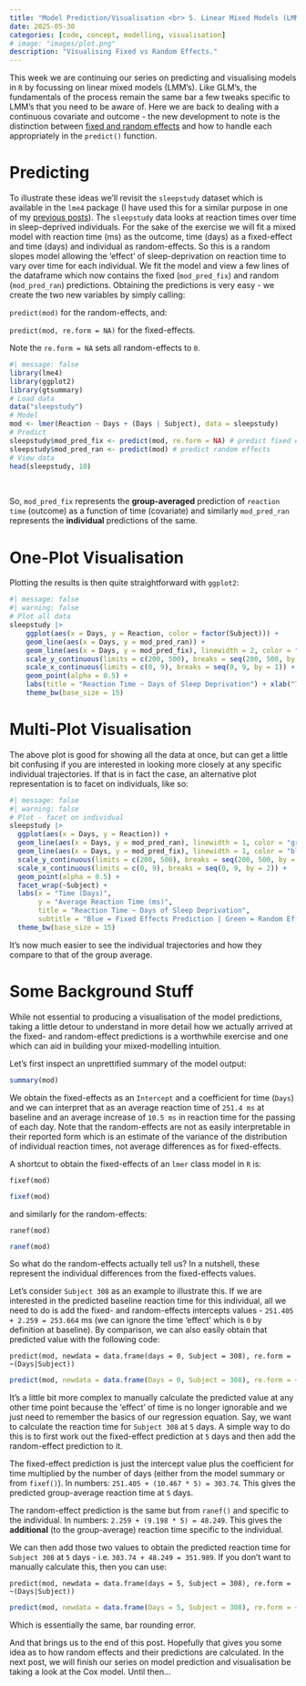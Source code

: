 ```yaml
---
title: "Model Prediction/Visualisation <br> 5. Linear Mixed Models (LMMs)"
date: 2025-05-30
categories: [code, concept, modelling, visualisation]
# image: "images/plot.png"
description: "Visualising Fixed vs Random Effects."
---
```


This week we are continuing our series on predicting and visualising models in `R` by focussing on linear mixed models (LMM's). Like GLM's, the fundamentals of the process remain the same bar a few tweaks specific to LMM's that you need to be aware of. Here we are back to dealing with a continuous covariate and outcome - the new development to note is the distinction between [fixed and random effects](https://www.theanalysisfactor.com/specifying-fixed-and-random-factors-in-mixed-models/) and how to handle each appropriately in the `predict()` function.

# Predicting

To illustrate these ideas we'll revisit the `sleepstudy` dataset which is available in the `lme4` package (I have used this for a similar purpose in one of my [previous posts](https://msni-stats-tips.netlify.app/posts/004_02feb_2024/)). The `sleepstudy` data looks at reaction times over time in sleep-deprived individuals. For the sake of the exercise we will fit a mixed model with reaction time (ms) as the outcome, time (days) as a fixed-effect and time (days) and individual as random-effects. So this is a random slopes model allowing the 'effect' of sleep-deprivation on reaction time to vary over time for each individual. We fit the model and view a few lines of the dataframe which now contains the fixed (`mod_pred_fix`) and random (`mod_pred_ran`) predictions. Obtaining the predictions is very easy - we create the two new variables by simply calling:

`predict(mod)` for the random-effects, and:

`predict(mod, re.form = NA)` for the fixed-effects.

Note the `re.form = NA` sets all random-effects to `0`.

```r
#| message: false
library(lme4)
library(ggplot2)
library(gtsummary)
# Load data
data("sleepstudy")
# Model
mod <- lmer(Reaction ~ Days + (Days | Subject), data = sleepstudy)
# Predict
sleepstudy$mod_pred_fix <- predict(mod, re.form = NA) # predict fixed effects
sleepstudy$mod_pred_ran <- predict(mod) # predict random effects
# View data
head(sleepstudy, 10)
```
<br>

So, `mod_pred_fix` represents the **group-averaged** prediction of `reaction time` (outcome) as a function of time (covariate) and similarly `mod_pred_ran` represents the **individual** predictions of the same. 

# One-Plot Visualisation

Plotting the results is then quite straightforward with `ggplot2`:

```r
#| message: false
#| warning: false
# Plot all data
sleepstudy |>
    ggplot(aes(x = Days, y = Reaction, color = factor(Subject))) +
    geom_line(aes(x = Days, y = mod_pred_ran)) +
    geom_line(aes(x = Days, y = mod_pred_fix), linewidth = 2, color = "blue") +
    scale_y_continuous(limits = c(200, 500), breaks = seq(200, 500, by = 50)) +
    scale_x_continuous(limits = c(0, 9), breaks = seq(0, 9, by = 1)) +
    geom_point(alpha = 0.5) +
    labs(title = "Reaction Time ~ Days of Sleep Deprivation") + xlab("Time (days)") + ylab("Average Reaction Time (ms)") +
    theme_bw(base_size = 15)
```

# Multi-Plot Visualisation

The above plot is good for showing all the data at once, but can get a little bit confusing if you are interested in looking more closely at any specific individual trajectories. If that is in fact the case, an alternative plot representation is to facet on individuals, like so:

```r
#| message: false
#| warning: false
# Plot - facet on individual
sleepstudy |>
  ggplot(aes(x = Days, y = Reaction)) +
  geom_line(aes(x = Days, y = mod_pred_ran), linewidth = 1, color = "green") +
  geom_line(aes(x = Days, y = mod_pred_fix), linewidth = 1, color = "blue") +
  scale_y_continuous(limits = c(200, 500), breaks = seq(200, 500, by = 100)) +
  scale_x_continuous(limits = c(0, 9), breaks = seq(0, 9, by = 2)) +
  geom_point(alpha = 0.5) +
  facet_wrap(~Subject) +
  labs(x = "Time (Days)",
       y = "Average Reaction Time (ms)",
       title = "Reaction Time ~ Days of Sleep Deprivation",
       subtitle = "Blue = Fixed Effects Prediction | Green = Random Effects Prediction") +
  theme_bw(base_size = 15)
```

It's now much easier to see the individual trajectories and how they compare to that of the group average.

# Some Background Stuff

While not essential to producing a visualisation of the model predictions, taking a little detour to understand in more detail how we actually arrived at the fixed- and random-effect predictions is a worthwhile exercise and one which can aid in building your mixed-modelling intuition.

Let's first inspect an unprettified summary of the model output:

```r
summary(mod)
```

We obtain the fixed-effects as an `Intercept` and a coefficient for time (`Days`) and we can interpret that as an average reaction time of `251.4 ms` at baseline and an average increase of `10.5 ms` in reaction time for the passing of each day. Note that the random-effects are not as easily interpretable in their reported form which is an estimate of the variance of the distribution of individual reaction times, not average differences as for fixed-effects.

A shortcut to obtain the fixed-effects of an `lmer` class model in `R` is:

`fixef(mod)`

```r
fixef(mod)
```

and similarly for the random-effects:

`ranef(mod)`

```r
ranef(mod)
```

So what do the random-effects actually tell us? In a nutshell, these represent the individual differences from the fixed-effects values. 

Let's consider `Subject 308` as an example to illustrate this. If we are interested in the predicted baseline reaction time for this individual, all we need to do is add the fixed- and random-effects intercepts values - `251.405 + 2.259 = 253.664` ms (we can ignore the time 'effect' which is `0` by definition at baseline). By comparison, we can also easily obtain that predicted value with the following code:

`predict(mod, newdata = data.frame(days = 0, Subject = 308), re.form = ~(Days|Subject))`

```r
predict(mod, newdata = data.frame(Days = 0, Subject = 308), re.form = ~(Days|Subject))
```

It's a little bit more complex to manually calculate the predicted value at any other time point because the 'effect' of time is no longer ignorable and we just need to remember the basics of our regression equation. Say, we want to calculate the reaction time for `Subject 308` at `5` days. A simple way to do this is to first work out the fixed-effect prediction at `5` days and then add the random-effect prediction to it.

The fixed-effect prediction is just the intercept value plus the coefficient for time multiplied by the number of days (either from the model summary or from `fixef()`). In numbers: `251.405 + (10.467 * 5) = 303.74`. This gives the predicted group-average reaction time at `5` days.

The random-effect prediction is the same but from `ranef()` and specific to the individual. In numbers: `2.259 + (9.198 * 5) = 48.249`. This gives the **additional** (to the group-average) reaction time specific to the individual.

We can then add those two values to obtain the predicted reaction time for `Subject 308` at `5` days - i.e. `303.74 + 48.249 = 351.989`. If you don't want to manually calculate this, then you can use:

`predict(mod, newdata = data.frame(days = 5, Subject = 308), re.form = ~(Days|Subject))`

```r
predict(mod, newdata = data.frame(Days = 5, Subject = 308), re.form = ~(Days|Subject))
```

Which is essentially the same, bar rounding error.

And that brings us to the end of this post. Hopefully that gives you some idea as to how random effects and their predictions are calculated. In the next post, we will finish our series on model prediction and visualisation be taking a look at the Cox model. Until then...



